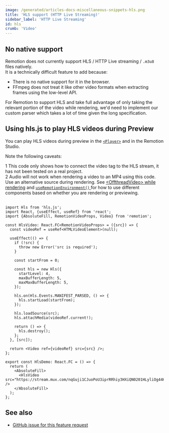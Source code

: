 ```yaml
---
image: /generated/articles-docs-miscellaneous-snippets-hls.png
title: 'HLS support (HTTP Live Streaming)'
sidebar_label: 'HTTP Live Streaming'
id: hls
crumb: 'Video'
---
```


## No native support

Remotion does not currently support HLS / HTTP Live streaming / `.m3u8` files natively.  
It is a technically difficult feature to add because:

- There is no native support for it in the browser.
- FFmpeg does not treat it like other video formats when extracting frames using the low-level API.

For Remotion to support HLS and take full advantage of only taking the relevant portion of the video while rendering, we'd need to implement our custom parser which takes a lot of time given the long specification.

## Using hls.js to play HLS videos during Preview

You can play HLS videos during preview in the [`<Player>`](/docs/player) and in the Remotion Studio.

Note the following caveats:

<Step>1</Step> This code only shows how to connect the video tag to the HLS stream, it has not been tested on a real project. <br />
<Step>2</Step> Audio will not work when rendering a video to an MP4 using this code. Use an alternative source during rendering. See <a href="/docs/video-tags#using-a-different-tag-in-preview-and-rendering">&lt;OffthreadVideo&gt; while rendering</a> and
<a href="/docs/use-remotion-environment">
  <code>useRemotionEnvironment()</code>
</a>
for how to use different components based on whether you are rendering or previewing.
<br />
<br />

```tsx twoslash title="HlsDemo.tsx"
import Hls from 'hls.js';
import React, {useEffect, useRef} from 'react';
import {AbsoluteFill, RemotionVideoProps, Video} from 'remotion';

const HlsVideo: React.FC<RemotionVideoProps> = ({src}) => {
  const videoRef = useRef<HTMLVideoElement>(null);

  useEffect(() => {
    if (!src) {
      throw new Error('src is required');
    }

    const startFrom = 0;

    const hls = new Hls({
      startLevel: 4,
      maxBufferLength: 5,
      maxMaxBufferLength: 5,
    });

    hls.on(Hls.Events.MANIFEST_PARSED, () => {
      hls.startLoad(startFrom);
    });

    hls.loadSource(src);
    hls.attachMedia(videoRef.current!);

    return () => {
      hls.destroy();
    };
  }, [src]);

  return <Video ref={videoRef} src={src} />;
};

export const HlsDemo: React.FC = () => {
  return (
    <AbsoluteFill>
      <HlsVideo src="https://stream.mux.com/nqGuji1CJuoPoU3iprRRhiy3HXiQN0201HLyliOg44HOU.m3u8" />
    </AbsoluteFill>
  );
};
```

## See also

- [GitHub issue for this feature request](https://github.com/remotion-dev/remotion/issues/2930)
